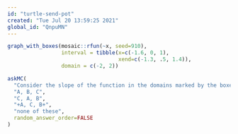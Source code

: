 ```yaml
---
id: "turtle-send-pot"
created: "Tue Jul 20 13:59:25 2021"
global_id: "QnpuMN"
---
```



```r
graph_with_boxes(mosaic::rfun(~x, seed=910), 
                 interval = tibble(x=c(-1.6, 0, 1),
                                   xend=c(-1.3, .5, 1.4)),
                 domain = c(-2, 2))

```
```r
askMC(
  "Consider the slope of the function in the domains marked by the boxes. What is the order of boxes from least steep to steepest?",
  "A, B, C",
  "C, A, B",
  "+A, C, B+",
  "none of these",
  random_answer_order=FALSE
)
```

